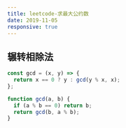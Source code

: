```yaml
---
title: leetcode-求最大公约数
date: 2019-11-05
responsive: true
---
```


## 辗转相除法

```jsx
const gcd = (x, y) => {
  return x == 0 ? y : gcd(y % x, x);
};

function gcd(a, b) {
  if (a % b == 0) return b;
  return gcd(b, a % b);
}
```

